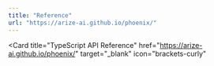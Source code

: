 ```yaml
---
title: "Reference"
url: "https://arize-ai.github.io/phoenix/"
---
```


<Card 
  title="TypeScript API Reference"
  href="https://arize-ai.github.io/phoenix/"
  target="_blank"
  icon="brackets-curly"
>
</Card>